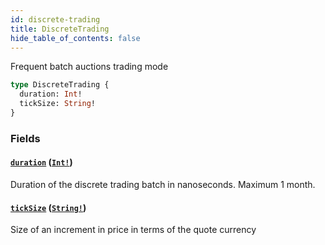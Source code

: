 ```yaml
---
id: discrete-trading
title: DiscreteTrading
hide_table_of_contents: false
---
```



Frequent batch auctions trading mode

```graphql
type DiscreteTrading {
  duration: Int!
  tickSize: String!
}
```


### Fields

#### [`duration`](#) ([`Int!`](/docs/testnet/graphql/scalars/int))

Duration of the discrete trading batch in nanoseconds. Maximum 1 month.


#### [`tickSize`](#) ([`String!`](/docs/testnet/graphql/scalars/string))

Size of an increment in price in terms of the quote currency




